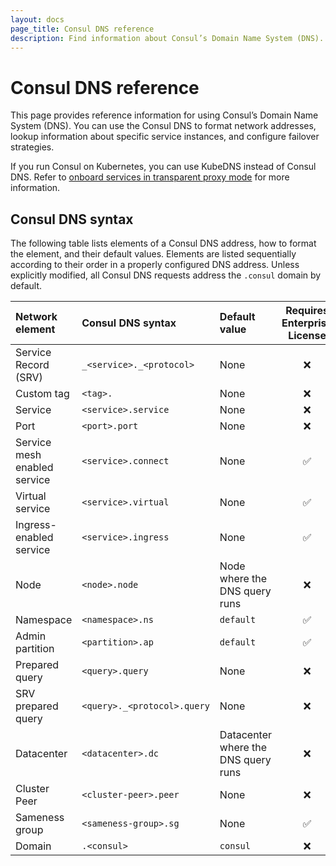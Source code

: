 ```yaml
---
layout: docs
page_title: Consul DNS reference
description: Find information about Consul’s Domain Name System (DNS). Consul DNS uses a custom syntax to make your services discoverable by Consul regardless of where you deploy them.
---
```


# Consul DNS reference

This page provides reference information for using Consul’s Domain Name System (DNS). You can use the Consul DNS to format network addresses, lookup information about specific service instances, and configure failover strategies.

If you run Consul on Kubernetes, you can use KubeDNS instead of Consul DNS. Refer to [onboard services in transparent proxy mode](/register/external/permissive-mtls) for more information.

## Consul DNS syntax

The following table lists elements of a Consul DNS address, how to format the element, and their default values. Elements are listed sequentially according to their order in a properly configured DNS address. Unless explicitly modified, all Consul DNS requests address the `.consul` domain by default.

| Network element              | Consul DNS syntax           | Default value                       | Requires Enterprise License |
| :--------------------------- | :-------------------------- | :---------------------------------- | :-------------------------: |
| Service Record (SRV)         | `_<service>._<protocol>`    | None                                | &#10060;                    |
| Custom tag                   | `<tag>.`                    | None                                | &#10060;                    |
| Service                      | `<service>.service`         | None                                | &#10060;                    |
| Port                         | `<port>.port`               | None                                | &#10060;                    |
| Service mesh enabled service | `<service>.connect`         | None                                | &#9989;                     |
| Virtual service              | `<service>.virtual`         | None                                | &#9989;                     |
| Ingress-enabled service      | `<service>.ingress`         | None                                | &#9989;                     |
| Node                         | `<node>.node`               | Node where the DNS query runs       | &#10060;                    |
| Namespace                    | `<namespace>.ns`            | `default`                           | &#9989;                     |
| Admin partition              | `<partition>.ap`            | `default`                           | &#9989;                     |
| Prepared query               | `<query>.query`             | None                                | &#10060;                    |
| SRV prepared query           | `<query>._<protocol>.query` | None                                | &#10060;                    |
| Datacenter                   | `<datacenter>.dc`           | Datacenter where the DNS query runs | &#10060;                    |
| Cluster Peer                 | `<cluster-peer>.peer`       | None                                | &#10060;                    |
| Sameness group               | `<sameness-group>.sg`       | None                                | &#9989;                     |
| Domain                       | `.<consul>`                 | `consul`                            | &#10060;                    |